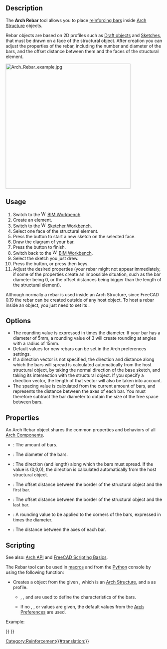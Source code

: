 <languages/>
<translate>

<!--T:1-->
{{Docnav
|[[Arch_Equipment|Equipment]]
|[[Reinforcement_StraightRebar|StraightRebar]]
|[[BIM_Workbench|BIM]]
|IconL=Arch_Equipment.svg
|IconR=Reinforcement_StraightRebar.svg
|IconC=Workbench_BIM.svg
}}

<!--T:27-->
{{Docnav
|
|[[Reinforcement_StraightRebar|StraightRebar]]
|[[Reinforcement_Workbench|Reinforcement]]
|IconL=
|IconR=Reinforcement_StraightRebar.svg
|IconC=Reinforcement_Workbench.svg
}}

<!--T:23-->
{{GuiCommand
|Name=Arch Rebar
|MenuLocation=3D/BIM → Reinforcement tools → Custom Rebar
|Workbenches=[[BIM_Workbench|BIM]], [[Reinforcement_Workbench|Reinforcement]]
|Shortcut={{KEY|R}} {{KEY|B}}
|SeeAlso=
}}

==Description== <!--T:2-->

<!--T:3-->
The '''Arch Rebar''' tool allows you to place [https://en.wikipedia.org/wiki/Rebar reinforcing bars] inside [[Arch_Structure|Arch Structure]] objects.

<!--T:20-->
Rebar objects are based on 2D profiles such as [[Draft_Workbench|Draft objects]] and [[Sketcher_Workbench|Sketches]], that must be drawn on a face of the structural object. After creation you can adjust the properties of the rebar, including the number and diameter of the bars, and the offset distance between them and the faces of the structural element.

</translate>
[[Image:Arch Rebar example.jpg|400px]]
<translate>
<!--T:5-->
{{Caption|Structural object with two sketches drawn on its faces, which are then turned into two sets of rebar objects}}

==Usage== <!--T:6-->

<!--T:7-->
# Switch to the [[Image:Workbench_BIM.svg|16px]] [[BIM_Workbench|BIM Workbench]]
# Create an {{Button|[[Image:Arch_Structure.svg|16px]] [[Arch_Structure|Arch Structure]]}} element.
# Switch to the [[Image:Workbench_Sketcher.svg|16px]] [[Sketcher_Workbench|Sketcher Workbench]].
# Select one face of the structural element.
# Press the {{Button|[[Image:Sketcher_NewSketch.svg|16px]] [[Sketcher_NewSketch|New Sketch]]}} button to start a new sketch on the selected face.
# Draw the diagram of your bar.
# Press the {{Button|[[Image:Sketcher_LeaveSketch.svg|16px]] [[Sketcher_LeaveSketch|Leave Sketch]]}} button to finish.
# Switch back to the [[Image:Workbench_BIM.svg|16px]] [[BIM_Workbench|BIM Workbench]].
# Select the sketch you just drew.
# Press the {{Button|[[Image:Arch_Rebar.svg|16px]] [[Arch_Rebar|Rebar]]}} button, or press {{KEY|R}} then {{KEY|B}} keys.
# Adjust the desired properties (your rebar might not appear immediately, if some of the properties create an impossible situation, such as the bar diameter being 0, or the offset distances being bigger than the length of the structural element).

<!--T:24-->
Although normally a rebar is used inside an Arch Structure, since FreeCAD 0.19 the rebar can be created outside of any host object. To host a rebar inside an object, you just need to set its {{PropertyData|Host}}.

==Options== <!--T:8-->

<!--T:9-->
* The rounding value is expressed in times the diameter. If your bar has a diameter of 5mm, a rounding value of 3 will create rounding at angles with a radius of 15mm.
* Default values for new rebars can be set in the Arch preferences settings.
* If a direction vector is not specified, the direction and distance along which the bars will spread is calculated automatically from the host structural object, by taking the normal direction of the base sketch, and taking its intersection with the structural object. If you specify a direction vector, the length of that vector will also be taken into account.
* The spacing value is calculated from the current amount of bars, and represents the distance between the axes of each bar. You must therefore subtract the bar diameter to obtain the size of the free space between bars.

==Properties== <!--T:10-->

<!--T:30-->
An Arch Rebar object shares the common properties and behaviors of all [[Arch_Component|Arch Components]].

<!--T:11-->
* {{PropertyData|Amount}}: The amount of bars.
* {{PropertyData|Diameter}}: The diameter of the bars.
* {{PropertyData|Direction}}: The direction (and length) along which the bars must spread. If the value is (0,0,0), the direction is calculated automatically from the host structural object.
* {{PropertyData|Offset Start}}: The offset distance between the border of the structural object and the first bar.
* {{PropertyData|Offset End}}: The offset distance between the border of the structural object and the last bar.
* {{PropertyData|Rounding}}: A rounding value to be applied to the corners of the bars, expressed in times the diameter.
* {{PropertyData|Spacing}}: The distance between the axes of each bar.

==Scripting== <!--T:12-->

<!--T:26-->
See also: [[Arch_API|Arch API]] and [[FreeCAD_Scripting_Basics|FreeCAD Scripting Basics]].

<!--T:13-->
The Rebar tool can be used in [[Macros|macros]] and from the [[Python|Python]] console by using the following function:

</translate>
{{Code|code=
Rebar = makeRebar(baseobj=None, sketch=None, diameter=None, amount=1, offset=None, name="Rebar")
}}
<translate>

<!--T:14-->
* Creates a {{incode|Rebar}} object from the given {{incode|baseobj}}, which is an [[Arch Structure|Arch Structure]], and a {{incode|sketch}} as profile.
** {{incode|diameter}}, {{incode|amount}}, and {{incode|offset}} are used to define the characteristics of the bars.
** If no {{incode|diameter}}, {{incode|amount}}, or {{incode|offset}} values are given, the default values from the [[Arch Preferences|Arch Preferences]] are used.

<!--T:15-->
Example:

</translate>
{{Code|code=
import FreeCAD, Arch, Part

Structure = Arch.makeStructure(None, length=1000, width=1000, height=3000)
Structure.ViewObject.Transparency = 80
FreeCAD.ActiveDocument.recompute()

p1 = FreeCAD.Vector(-400, 400, 0)
p2 = FreeCAD.Vector(400, 400, 0)
Sketch = FreeCAD.ActiveDocument.addObject('Sketcher::SketchObject', 'Sketch')
Sketch.MapMode = "FlatFace"
Sketch.AttachmentSupport = [(Structure, "Face6")]
Sketch.addGeometry(Part.LineSegment(p1, p2))
FreeCAD.ActiveDocument.recompute()

Rebar = Arch.makeRebar(Structure, Sketch, diameter=80, amount=7, offset=50)
Rebar.OffsetStart = 100
Rebar.OffsetEnd = 100
FreeCAD.ActiveDocument.recompute()
}}
<translate>


<!--T:28-->
{{Docnav
|
|[[Reinforcement_StraightRebar|StraightRebar]]
|[[Reinforcement_Workbench|Reinforcement]]
|IconL=
|IconR=Reinforcement_StraightRebar.svg
|IconC=Reinforcement_Workbench.svg
}}

<!--T:19-->
{{Docnav
|[[Arch_Equipment|Equipment]]
|[[Reinforcement_StraightRebar|StraightRebar]]
|[[BIM_Workbench|BIM]]
|IconL=Arch_Equipment.svg
|IconR=Reinforcement_StraightRebar.svg
|IconC=Workbench_BIM.svg
}}

</translate>
[[Category:Reinforcement{{#translation:}}]]
{{BIM_Tools_navi{{#translation:}}}}
{{Userdocnavi{{#translation:}}}}